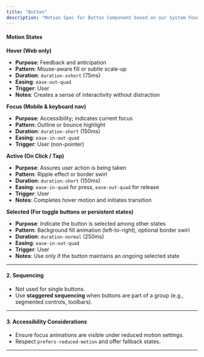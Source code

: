 ```yaml
---
title: "Button"
description: "Motion Spec for Button Component based on our System Foundation"
---
```


#### **Motion States**

**Hover (Web only)**

- **Purpose**: Feedback and anticipation
- **Pattern**: Mouse-aware fill or subtle scale-up
- **Duration**: `duration-xshort` (75ms)
- **Easing**: `ease-out-quad`
- **Trigger**: User
- **Notes**: Creates a sense of interactivity without distraction

**Focus (Mobile & keyboard nav)**

- **Purpose**: Accessibility; indicates current focus
- **Pattern**: Outline or bounce highlight
- **Duration**: `duration-short` (150ms)
- **Easing**: `ease-in-out-quad`
- **Trigger**: User (non-pointer)

**Active (On Click / Tap)**

- **Purpose**: Assures user action is being taken
- **Pattern**: Ripple effect or border swirl
- **Duration**: `duration-short` (150ms)
- **Easing**: `ease-in-quad` for press, `ease-out-quad` for release
- **Trigger**: User
- **Notes**: Completes hover motion and initiates transition

**Selected (For toggle buttons or persistent states)**

- **Purpose**: Indicate the button is selected among other states
- **Pattern**: Background fill animation (left-to-right), optional border swirl
- **Duration**: `duration-normal` (250ms)
- **Easing**: `ease-in-out-quad`
- **Trigger**: User
- **Notes**: Use only if the button maintains an ongoing selected state

---

#### 2. **Sequencing**

- Not used for single buttons.
- Use **staggered sequencing** when buttons are part of a group (e.g., segmented controls, toolbars).

---

#### 3. **Accessibility Considerations**

- Ensure focus animations are visible under reduced motion settings.
- Respect `prefers-reduced-motion` and offer fallback states.

---